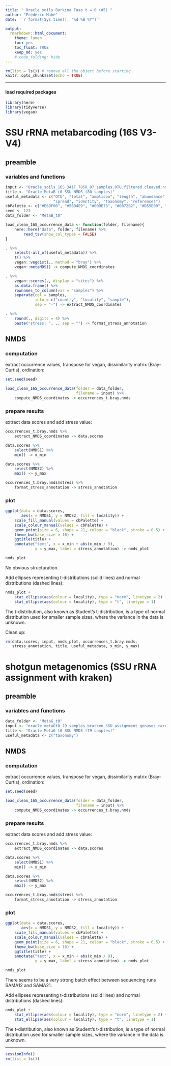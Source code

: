 ```yaml
---
title: " Oracle soils Burkina Faso t = 0 (#5) "
author: "Frédéric Mahé"
date: '`r format(Sys.time(), "%d %B %Y")`'

output:
  rmarkdown::html_document:
    theme: lumen
    toc: yes
    toc_float: TRUE
    keep_md: yes
    # code_folding: hide
---
```


```r
rm(list = ls()) # remove all the object before starting
knitr::opts_chunk$set(echo = TRUE)
```

***

#### load required packages

```r
library(here)
library(tidyverse)
library(vegan)
```


# SSU rRNA metabarcoding (16S V3-V4)

## preamble

### variables and functions

```r
input <- "Oracle_soils_16S_341F_785R_87_samples.OTU.filtered.cleaved.nosubstringOTUs.mumu.table3"
title <- "Oracle MetaB t0 SSU NMDS (80 samples)"
useful_metadata <- c("OTU", "total", "amplicon", "length", "abundance",
                     "spread", "identity", "taxonomy", "references")
cbPalette <- c("#E69F00", "#56B4E9", "#009E73", "#0072B2", "#D55E00", "#CC79A7")
seed <- 123
data_folder <- "MetaB_t0"
```

```r
load_clean_16S_occurrence_data <- function(folder, filename){
    here::here("data", folder, filename) %>%
        read_tsv(show_col_types = FALSE)
}

. %>%
    select(-all_of(useful_metadata)) %>%
    t() %>%
    vegan::vegdist(., method = "bray") %>%
    vegan::metaMDS() -> compute_NMDS_coordinates

. %>%
    vegan::scores(., display = "sites") %>%
    as.data.frame() %>%
    rownames_to_column(var = "samples") %>%
    separate(col = samples,
             into = c("country", "locality", "sample"),
             sep = "-") -> extract_NMDS_coordinates

. %>%
    round(., digits = 4) %>%
    paste("stress: ", ., sep = "") -> format_stress_annotation
```


## NMDS

### computation

extract occurrence values, transpose for vegan, dissimilarity matrix
(Bray-Curtis), ordination:

```r
set.seed(seed)

load_clean_16S_occurrence_data(folder = data_folder,
                               filename = input) %>%
    compute_NMDS_coordinates -> occurrences_t.bray.nmds
```


### prepare results

extract data scores and add stress value:

```r
occurrences_t.bray.nmds %>%
    extract_NMDS_coordinates -> data.scores

data.scores %>%
    select(NMDS1) %>%
    min() -> x_min

data.scores %>%
    select(NMDS2) %>%
    max() -> y_max

occurrences_t.bray.nmds$stress %>%
    format_stress_annotation -> stress_annotation
```


### plot

```r
ggplot(data = data.scores,
       aes(x = NMDS1, y = NMDS2, fill = locality)) +
    scale_fill_manual(values = cbPalette) +
    scale_colour_manual(values = cbPalette) +
    geom_point(size = 6, shape = 21, colour = "black", stroke = 0.5) +
    theme_bw(base_size = 16) +
    ggtitle(title) +
    annotate("text", x = x_min + abs(x_min / 9),
             y = y_max, label = stress_annotation) -> nmds_plot

nmds_plot
```

No obvious structuration.

Add ellipses representing t-distributions (solid lines) and normal
distributions (dashed lines):

```r
nmds_plot +
    stat_ellipse(aes(colour = locality), type = "norm", linetype = 2) +
    stat_ellipse(aes(colour = locality), type = "t", linetype = 1)
```

The t-distribution, also known as Student's t-distribution, is a type
of normal distribution used for smaller sample sizes, where the
variance in the data is unknown.


Clean up:

```r
rm(data.scores, input, nmds_plot, occurrences_t.bray.nmds,
   stress_annotation, title, useful_metadata, x_min, y_max)
```


# shotgun metagenomics (SSU rRNA assignment with kraken)

## preamble

### variables and functions

```r
data_folder <- "MetaG_t0"
input <- "oracle_metaGt0_79_samples_bracken_SSU_assignment_genuses_rarefied.table3"
title <- "Oracle MetaG t0 SSU NMDS (79 samples)"
useful_metadata <- c("taxonomy")
```


## NMDS

### computation

extract occurrence values, transpose for vegan, dissimilarity matrix
(Bray-Curtis), ordination:

```r
set.seed(seed)

load_clean_16S_occurrence_data(folder = data_folder,
                               filename = input) %>%
    compute_NMDS_coordinates -> occurrences_t.bray.nmds
```


### prepare results

extract data scores and add stress value:

```r
occurrences_t.bray.nmds %>%
    extract_NMDS_coordinates -> data.scores

data.scores %>%
    select(NMDS1) %>%
    min() -> x_min

data.scores %>%
    select(NMDS2) %>%
    max() -> y_max

occurrences_t.bray.nmds$stress %>%
    format_stress_annotation -> stress_annotation
```


### plot

```r
ggplot(data = data.scores,
       aes(x = NMDS1, y = NMDS2, fill = locality)) +
    scale_fill_manual(values = cbPalette) +
    scale_colour_manual(values = cbPalette) +
    geom_point(size = 6, shape = 21, colour = "black", stroke = 0.5) +
    theme_bw(base_size = 16) +
    ggtitle(title) +
    annotate("text", x = x_min + abs(x_min / 9),
             y = y_max, label = stress_annotation) -> nmds_plot

nmds_plot
```

There seems to be a very strong batch effect between sequencing runs
SAMA12 and SAMA21.

Add ellipses representing t-distributions (solid lines) and normal
distributions (dashed lines):

```r
nmds_plot +
    stat_ellipse(aes(colour = locality), type = "norm", linetype = 2) +
    stat_ellipse(aes(colour = locality), type = "t", linetype = 1)
```

The t-distribution, also known as Student's t-distribution, is a type
of normal distribution used for smaller sample sizes, where the
variance in the data is unknown.


***

```r
sessionInfo()
rm(list = ls())
```
